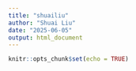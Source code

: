 ```yaml
---
title: "shuailiu"
author: "Shuai Liu"
date: "2025-06-05"
output: html_document
---
```


```r
knitr::opts_chunk$set(echo = TRUE)
```


\


